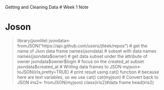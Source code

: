 Getting and Cleaning Data
# Week 1 Note


# Joson
> library(jsonlite)
jsondata<- fromJSON("https://api.github.com/users/jtleek/repos")
# get the name of Json data frame
names(jsondata)
# subset with data names
names(jsondata$owner)
# get data subset under the attribute of owner
jsondata$owner$login
# focus on the created_at subset
jsondata$created_at
# Writing data frames to JSON
myjson<- toJSON(iris,pretty=TRUE)
# print result using cat() function
# because here are text variables, so we use cat()
cat(myjson)
# Convert back to JSON
iris2<- fromJSON(myjson)
class(iris2)#data frame
head(iris2)
